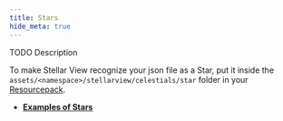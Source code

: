 ```yaml
---
title: Stars
hide_meta: true
---
```


TODO Description

To make Stellar View recognize your json file as a Star, put it inside the `assets/<namespace>/stellarview/celestials/star` folder in your [Resourcepack](https://minecraft.wiki/w/Resource_pack).

* **[Examples of Stars](https://github.com/Povstalec/StellarView/tree/main/src/main/resources/assets/stellarview/stellarview/celestials/star)**